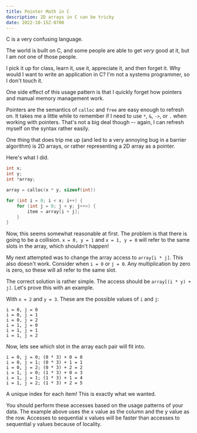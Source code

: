 ```yaml
---
title: Pointer Math in C
description: 2D arrays in C can be tricky
date: 2022-10-15Z-0700
---
```


C is a very confusing language.

The world is built on C, and some people are able to get _very_ good at it, but I am not one of those people.

I pick it up for class, learn it, use it, appreciate it, and then forget it. Why would I want to write an application in C? I'm not a systems programmer, so I don't touch it.

One side effect of this usage pattern is that I quickly forget how pointers and manual memory management work.

Pointers are the semantics of `calloc` and `free` are easy enough to refresh on. It takes me a little while to remember if I need to use `*`, `&`, `->`, or `.` when working with pointers. That's not a big deal though -- again, I can refresh myself on the syntax rather easily.

One thing that does trip me up (and led to a very annoying bug in a barrier algorithm) is 2D arrays, or rather representing a 2D array as a pointer.

Here's what I did.

```c
int x;
int y;
int *array;

array = calloc(x * y, sizeof(int))

for (int i = 0; i < x; i++) {
    for (int j = 0; j < y; j++>) {
        item = array[i + j];
    }
}
```

Now, this seems somewhat reasonable at first. The problem is that there is going to be a collision. `x = 0, y = 1` and `x = 1, y = 0` will refer to the same slots in the array, which shouldn't happen!

My next attempted was to change the array access to `array[i * j]`. This also doesn't work. Consider when `i = 0` or `j = 0`. Any multiplication by zero is zero, so these will all refer to the same slot.

The correct solution is rather simple. The access should be `array[(i * y) + j]`. Let's prove this with an example.

With `x = 2` and `y = 3`. These are the possible values of `i` and `j`:

```
i = 0, j = 0
i = 0, j = 1
i = 0, j = 2
i = 1, j = 0
i = 1, j = 1
i = 1, j = 2
```

Now, lets see which slot in the array each pair will fit into.

```
i = 0, j = 0; (0 * 3) + 0 = 0
i = 0, j = 1; (0 * 3) + 1 = 1
i = 0, j = 2; (0 * 3) + 2 = 2
i = 1, j = 0; (1 * 3) + 0 = 3
i = 1, j = 1; (1 * 3) + 1 = 4
i = 1, j = 2; (1 * 3) + 2 = 5
```

A unique index for each item! This is exactly what we wanted.

You should perform these accesses based on the usage patterns of your data. The example above uses the x value as the column and the y value as the row. Accesses to sequential x values will be faster than accesses to sequential y values because of locality.
